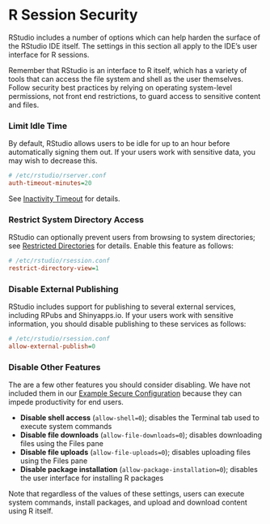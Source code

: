# R Session Security

RStudio includes a number of options which can help harden the surface of the RStudio IDE itself. The settings in this section all apply to the IDE's user interface for R sessions. 

Remember that RStudio is an interface to R itself, which has a variety of tools that can access the file system and shell as the user themselves. Follow security best practices by relying on operating system-level permissions, not front end restrictions, to guard access to sensitive content and files.

### Limit Idle Time

By default, RStudio allows users to be idle for up to an hour before automatically signing them out. If your users work with sensitive data, you may wish to decrease this.

```ini
# /etc/rstudio/rserver.conf
auth-timeout-minutes=20
```

See [Inactivity Timeout](../authenticating_users/authorization_timeout.qmd#inactivity-timeout) for details.

### Restrict System Directory Access

RStudio can optionally prevent users from browsing to system directories; see [Restricted Directories](../r_sessions/directory_management.qmd#restricted-directories) for details. Enable this feature as follows:

```ini
# /etc/rstudio/rsession.conf
restrict-directory-view=1
```

### Disable External Publishing {.pro-header}

RStudio includes support for publishing to several external services, including RPubs and Shinyapps.io. If your users work with sensitive information, you should disable publishing to these services as follows:

```ini
# /etc/rstudio/rsession.conf
allow-external-publish=0
```

### Disable Other Features {.pro-header}

The are a few other features you should consider disabling. We have not included them in our [Example Secure Configuration](example_secure_configuration.qmd) because they can impede productivity for end users.

- **Disable shell access** (`allow-shell=0`); disables the Terminal tab used to execute system commands
- **Disable file downloads** (`allow-file-downloads=0`); disables downloading files using the Files pane
- **Disable file uploads** (`allow-file-uploads=0`); disables uploading files using the Files pane
- **Disable package installation** (`allow-package-installation=0`); disables the user interface for installing R packages

Note that regardless of the values of these settings, users can execute system commands, install packages, and upload and download content using R itself.

